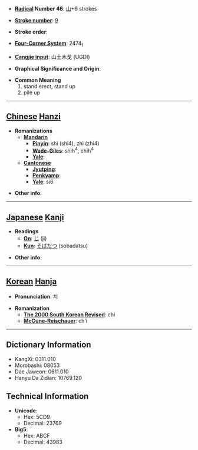 * '''[[Wiktionary:Chinese radical index| Radical]] Number 46''': [[Wiktionary:Chinese radical index 山|山]]+6 strokes

* '''[[Wiktionary:Chinese total strokes index|Stroke number]]''': [[Wiktionary:Chinese total strokes index 9|9]]

* '''Stroke order''': 

* '''[[Wiktionary:Chinese four corner index|Four-Corner System]]''': 2474<sub>1</sub>

* '''[[Wiktionary:Chinese Cangjie index|Cangjie input]]''': 山土木戈 (UGDI)

* '''Graphical Significance and Origin''': 

* '''Common Meaning'''
*#stand erect, stand up
*# pile up


----

== [[Chinese]] [[Hanzi]] ==

* '''Romanizations'''
** '''[[Mandarin]]'''
*** '''[[Pinyin]]''': shì (shi4), zhì (zhi4)
*** '''[[Wade-Giles]]''': shih<sup>4</sup>, chih<sup>4</sup>
*** '''[[Yale]]''': 
** '''[[Cantonese]]'''
*** '''[[Jyutping]]''':
*** '''[[Penkyamp]]''': 
*** '''[[Yale]]''': si6

* '''Other info''': 

----

== [[Japanese]] [[Kanji]] ==

* '''Readings'''
** '''[[On]]''': [[じ]] (ji)
** '''[[Kun]]''': [[そばだつ]] (sobadatsu)

* '''Other info''':  

----

== [[Korean]] [[Hanja]] ==

* '''Pronunciation''': 치

* '''Romanization'''
** '''[[The 2000 South Korean Revised Romanization|The 2000 South Korean Revised]]''': chi
** '''[[McCune-Reischauer]]''': ch'i

----

== Dictionary Information ==

* KangXi: 0311.010
* Morobashi: 08053
* Dae Jaweon: 0611.010
* Hanyu Da Zidian: 10769.120

== Technical Information ==

* '''Unicode''':
** Hex: 5CD9
** Decimal: 23769
* '''Big5''':
** Hex: ABCF
** Decimal: 43983